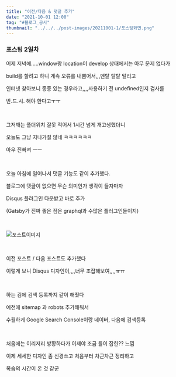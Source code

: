 ```yaml
---
title: "이전/다음 & 댓글 추가"
date: "2021-10-01 12:00"
tag: "#블로그_공사"
thumbnail: "../../../post-images/20211001-1/포스팅화면.png"
---
```


### 포스팅 2일차

어제 저녁에.....window랑 location이 develop 상태에서는 아무 문제 없다가

build를 할려고 하니 계속 오류를 내뿜어서,,,멘탈 탈탈 털리고

인터넷 찾아보니 종종 있는 경우라고,,,,사용하기 전 undefined인지 검사를

반.드.시. 해야 한다고ㅜㅜ

<br/>

그저깨는 폴더위치 잘못 적어서 1시간 넘게 개고생했더니

오늘도 그냥 지나가질 않네 ㅋㅋㅋㅋㅋㅋ

아우 진빠져 ㅡㅡ

<br/>

오늘 아침에 일어나서 댓글 기능도 같이 추가했다.

블로그에 댓글이 없으면 무슨 의미인가 생각이 들자마자

Disqus 플러그인 다운받고 바로 추가

(Gatsby가 진짜 좋은 점은 graphql과 수많은 플러그인들이지)

<br/>

![포스트이미지](../../../post-images/20211001-1/포스팅화면.png)

<br/>

이전 포스트 / 다음 포스트도 추가했다

이렇게 보니 Disqus 디자인이,,,,너무 조잡해보여,,,,ㅠㅠ

<br/>

하는 김에 검색 등록까지 같이 해줬다

예전에 sitemap 과 robots 추가해둬서

수월하게 Google Search Console이랑 네이버, 다음에 검색등록

<br/>

처음에는 이리저리 방황하다가 이제야 조금 틀이 잡힌?? 느낌

이제 세세한 디자인 좀 신경쓰고 처음부터 차근차근 정리하고

복습의 시간이 온 것 같군

